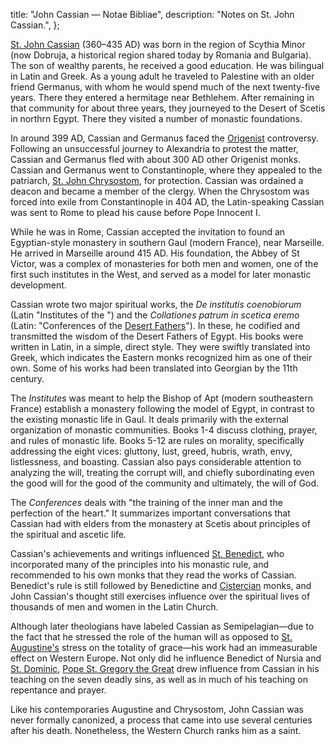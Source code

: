   title: "John Cassian — Notae Bibliae",
  description: "Notes on St. John Cassian.",
};

<Initial text="John Cassian" />

[St. John Cassian](/glossary/names#john) (360–435 AD) was born in the region of Scythia Minor (now Dobruja, a historical region shared today by Romania and Bulgaria). The son of wealthy parents, he received a good education. He was bilingual in Latin and Greek. As a young adult he traveled to Palestine with an older friend Germanus, with whom he would spend much of the next twenty-five years. There they entered a hermitage near Bethlehem. After remaining in that community for about three years, they journeyed to the Desert of Scetis in northrn Egypt. There they visited a number of monastic foundations.

In around 399 AD, Cassian and Germanus faced the [Origenist](/people/scholars/origen) controversy. Following an unsuccessful journey to Alexandria to protest the matter, Cassian and Germanus fled with about 300 AD other Origenist monks. Cassian and Germanus went to Constantinople, where they appealed to the patriarch, [St. John Chrysostom](/people/saints/greek-fathers/john-chrysostom), for protection. Cassian was ordained a deacon and became a member of the clergy. When the Chrysostom was forced into exile from Constantinople in 404 AD, the Latin-speaking Cassian was sent to Rome to plead his cause before Pope Innocent I.

While he was in Rome, Cassian accepted the invitation to found an Egyptian-style monastery in southern Gaul (modern France), near Marseille. He arrived in Marseille around 415 AD. His foundation, the Abbey of St Victor, was a complex of monasteries for both men and women, one of the first such institutes in the West, and served as a model for later monastic development.

Cassian wrote two major spiritual works, the *De institutis coenobiorum* (Latin "Institutes of the <Definition lang="greek" anchor="koinobion" text="Coenobia" />") and the *Collationes patrum in scetica eremo* (Latin: "Conferences of the [Desert Fathers](/people/saints/desert-fathers)"). In these, he codified and transmitted the wisdom of the Desert Fathers of Egypt. His books were written in Latin, in a simple, direct style. They were swiftly translated into Greek, which indicates the Eastern monks recognized him as one of their own. Some of his works had been translated into Georgian by the 11th century.

The *Institutes* was meant to help the Bishop of Apt (modern southeastern France) establish a monastery following the model of Egypt, in contrast to the existing monastic life in Gaul. It deals primarily with the external organization of monastic communities. Books 1-4 discuss clothing, prayer, and rules of monastic life. Books 5-12 are rules on morality, specifically addressing the eight vices: gluttony, lust, greed, hubris, wrath, envy, listlessness, and boasting. Cassian also pays considerable attention to analyzing the will, treating the corrupt will, and chiefly subordinating even the good will for the good of the community and ultimately, the will of God.

The *Conferences* deals with "the training of the inner man and the perfection of the heart." It summarizes important conversations that Cassian had with elders from the monastery at Scetis about principles of the spiritual and ascetic life.

Cassian's achievements and writings influenced [St. Benedict](/people/saints/medieval/benedict-of-nursia), who incorporated many of the principles into his monastic rule, and recommended to his own monks that they read the works of Cassian. Benedict's rule is still followed by Benedictine and [Cistercian](/people/saints/medieval/bernard-of-clairvaux) monks, and John Cassian's thought still exercises influence over the spiritual lives of thousands of men and women in the Latin Church.

Although later theologians have labeled Cassian as Semipelagian—due to the fact that he stressed the role of the human will as opposed to [St. Augustine's](/people/saints/latin-fathers/augustine-of-hippo) stress on the totality of grace—his work had an immeasurable effect on Western Europe. Not only did he influence Benedict of Nursia and [St. Dominic](/people/saints/medieval/dominic-of-guzman), [Pope St. Gregory the Great](/people/saints/latin-fathers/gregory-the-great) drew influence from Cassian in his teaching on the seven deadly sins, as well as in much of his teaching on repentance and prayer.

Like his contemporaries Augustine and Chrysostom, John Cassian was never formally canonized, a process that came into use several centuries after his death. Nonetheless, the Western Church ranks him as a saint.
